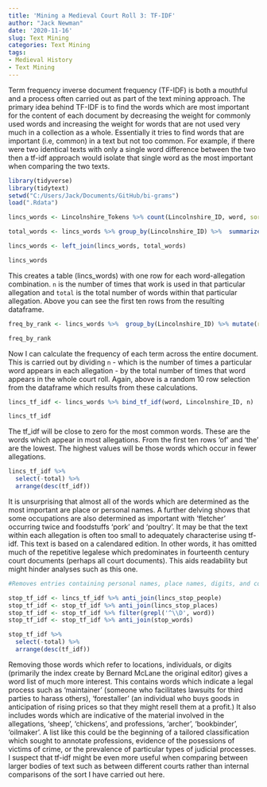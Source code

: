 ```yaml
---
title: 'Mining a Medieval Court Roll 3: TF-IDF'
author: "Jack Newman"
date: '2020-11-16'
slug: Text Mining
categories: Text Mining
tags:
- Medieval History
- Text Mining
---
```

Term frequency inverse document frequency (TF-IDF) is both a mouthful and a process often carried out as part of the text mining approach. The primary idea behind TF-IDF is to find the words which are most important for the content of each document by decreasing the weight for commonly used words and increasing the weight for words that are not used very much in a collection as a whole. Essentially it tries to find words that are important (i.e, common) in a text but not too common. For example, if there were two identical texts with only a single word difference between the two then a tf-idf approach would isolate that single word as the most important when comparing the two texts.

```r
library(tidyverse)
library(tidytext)
setwd("C:/Users/Jack/Documents/GitHub/bi-grams")
load(".Rdata")
```

```r
lincs_words <- Lincolnshire_Tokens %>% count(Lincolnshire_ID, word, sort = TRUE)

total_words <- lincs_words %>% group_by(Lincolnshire_ID) %>%  summarize(total = sum(n))

lincs_words <- left_join(lincs_words, total_words)

lincs_words
```

This creates a table (lincs_words) with one row for each word-allegation combination. `n` is the number of times that work is used in that particular allegation and `total` is the total number of words within that particular allegation. Above you can see the first ten rows from the resulting dataframe.

```r
freq_by_rank <- lincs_words %>%  group_by(Lincolnshire_ID) %>% mutate(rank = row_number(), 'term frequency' = n/total) %>%  ungroup()

freq_by_rank
```


Now I can calculate the frequency of each term across the entire document. This is carried out by dividing `n` - which is the number of times a particular word appears in each allegation - by the total number of times that word appears in the whole court roll. Again, above is a random 10 row selection from the dataframe which results from these calculations. 

```r

lincs_tf_idf <- lincs_words %>% bind_tf_idf(word, Lincolnshire_ID, n)

lincs_tf_idf

```

The tf_idf will be close to zero for the most common words. These are the words which appear in most allegations. From the first ten rows 'of' and 'the' are the lowest. The highest values will be those words which occur in fewer allegations.

```r
lincs_tf_idf %>%
  select(-total) %>%
  arrange(desc(tf_idf))

```

It is unsurprising that almost all of the words which are determined as the most important are place or personal names. A further delving shows that some occupations are also determined as important with 'fletcher' occurring twice and foodstuffs 'pork' and 'poultry'. It may be that the text within each allegation is often too small to adequately characterise using tf-idf. This text is based on a calendared edition. In other words, it has omitted much of the repetitive legalese which predominates in fourteenth century court documents (perhaps all court documents). This aids readability but might hinder analyses such as this one.

```r
#Removes entries containing personal names, place names, digits, and common english words.

stop_tf_idf <- lincs_tf_idf %>% anti_join(lincs_stop_people)
stop_tf_idf <- stop_tf_idf %>% anti_join(lincs_stop_places)
stop_tf_idf <- stop_tf_idf %>% filter(grepl('^\\D', word))
stop_tf_idf <- stop_tf_idf %>% anti_join(stop_words)

stop_tf_idf %>%
  select(-total) %>%
  arrange(desc(tf_idf))


```
Removing those words which refer to locations, individuals, or digits (primarily the index create by Bernard McLane the original editor) gives a word list of much more interest. This contains words which indicate a legal process such as 'maintainer' (someone who facilitates lawsuits for third parties to harass others), 'forestaller' (an individual who buys goods in anticipation of rising prices so that they might resell them at a profit.) It also includes words which are indicative of the material involved in the allegations, 'sheep', 'chickens', and professions, 'archer', 'bookbinder', 'oilmaker'. A list like this could be the beginning of a tailored classification which sought to annotate professions, evidence of the posessions of victims of crime, or the prevalence of particular types of judicial processes. I suspect that tf-idf might be even more useful when comparing between larger bodies of text such as between different courts rather than internal comparisons of the sort I have carried out here.
